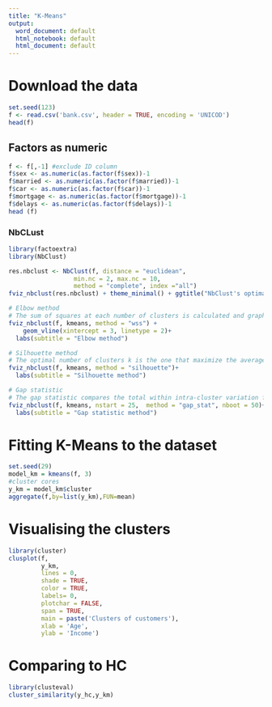 ---
title: "K-Means"
output:
  word_document: default
  html_notebook: default
  html_document: default
---

# Download the data
```{r}
set.seed(123)
f <- read.csv('bank.csv', header = TRUE, encoding = 'UNICOD')
head(f)
```

## Factors as numeric
```{r}
f <- f[,-1] #exclude ID column
f$sex <- as.numeric(as.factor(f$sex))-1
f$married <- as.numeric(as.factor(f$married))-1
f$car <- as.numeric(as.factor(f$car))-1
f$mortgage <- as.numeric(as.factor(f$mortgage))-1
f$delays <- as.numeric(as.factor(f$delays))-1
head (f)
```

### NbCLust
```{r}
library(factoextra)
library(NbClust)

res.nbclust <- NbClust(f, distance = "euclidean",
                  min.nc = 2, max.nc = 10, 
                  method = "complete", index ="all")
fviz_nbclust(res.nbclust) + theme_minimal() + ggtitle("NbClust's optimal number of clusters")

# Elbow method
# The sum of squares at each number of clusters is calculated and graphed, and the user looks for a change of slope from steep to shallow (an elbow) to determine the optimal number of clusters.
fviz_nbclust(f, kmeans, method = "wss") +
    geom_vline(xintercept = 3, linetype = 2)+
  labs(subtitle = "Elbow method")

# Silhouette method
# The optimal number of clusters k is the one that maximize the average silhouette over a range of possible values for k.
fviz_nbclust(f, kmeans, method = "silhouette")+
  labs(subtitle = "Silhouette method")

# Gap statistic
# The gap statistic compares the total within intra-cluster variation for different values of k with their expected values under null reference distribution of the data. The estimate of the optimal clusters will be value that maximize the gap statistic. This means that the clustering structure is far away from the random uniform distribution of points.
fviz_nbclust(f, kmeans, nstart = 25,  method = "gap_stat", nboot = 50)+
  labs(subtitle = "Gap statistic method")
```

# Fitting K-Means to the dataset
```{r}
set.seed(29)
model_km = kmeans(f, 3)
#cluster cores
y_km = model_km$cluster
aggregate(f,by=list(y_km),FUN=mean)
```

# Visualising the clusters
```{r}
library(cluster)
clusplot(f,
         y_km,
         lines = 0,
         shade = TRUE,
         color = TRUE,
         labels= 0,
         plotchar = FALSE,
         span = TRUE,
         main = paste('Clusters of customers'),
         xlab = 'Age',
         ylab = 'Income')
```

# Comparing to HC
```{r}
library(clusteval)
cluster_similarity(y_hc,y_km)
```